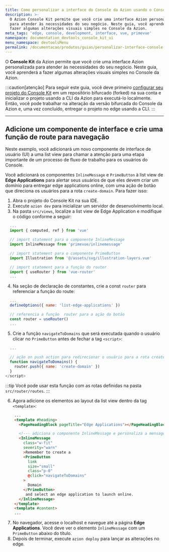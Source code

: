 ```yaml
---
title: Como personalizar a interface do Console da Azion usando o Console Kit
description: >-
  O Azion Console Kit permite que você crie uma interface Azion personalizada
  para atender às necessidades do seu negócio. Neste guia, você aprenderá a
  fazer algumas alterações visuais simples no Console da Azion.
meta_tags: 'edge, console, development, interface, vue, primevue'
namespace: documentation_devtools_console_kit_ui
menu_namespace: devtoolsMenu
permalink: /documentacao/produtos/guias/personalizar-interface-console-kit/
---
```


O **Console Kit** da Azion permite que você crie uma interface Azion personalizada para atender às necessidades do seu negócio. Neste guia, você aprenderá a fazer algumas alterações visuais simples no Console da Azion.

:::caution[atenção]
Para seguir este guia, você deve primeiro [configurar seu projeto do Console Kit](/pt-br/documentacao/devtools/console-kit/#configure-um-projeto) em um repositório bifurcado (forked) na sua conta e inicializar o projeto usando a CLI da Azion para executá-lo localmente. Então, você pode trabalhar na alteração da versão bifurcada do Console da Azion e, uma vez concluído, entregar o projeto no edge usando a CLI.
:::

---

## Adicione um componente de interface e crie uma função de route para navegação

Neste exemplo, você adicionará um novo componente de interface de usuário (UI) a uma list view para chamar a atenção para uma etapa importante de um processo de fluxo de trabalho para os usuários do Console.

Você adicionará os componentes `InlineMessage` e `PrimeButton` à list view de **Edge Applications** para alertar seus usuários de que eles devem criar um domínio para entregar edge applications online, com uma ação de botão que direciona os usuários para a rota `create-domain`. Para fazer isso:

1. Abra o projeto do Console Kit na sua IDE.
2. Execute `azion dev` para inicializar um servidor de desenvolvimento local.
3. Na pasta `src/views`, localize a list view de Edge Application e modifique o código conforme a seguir:

```js title="src/views/EdgeApplications/ListView.vue"
  ...
  import { computed, ref } from 'vue'

  // import statement para o componente InlineMessage
  import InlineMessage from 'primevue/inlinemessage'

  // import statement para o componente PrimeButton
  import Illustration from '@/assets/svg/illustration-layers.vue'

  // import statement para a função do router
  import { useRouter } from 'vue-router'
  ...
```

4. Na seção de declaração de constantes, crie a const `router` para referenciar a função do route:

```js title="src/views/EdgeApplications/ListView.vue"
  ...
  defineOptions({ name: 'list-edge-applications' })

  // referencia a função  router para a ação do botão
  const router = useRouter()
  ...  
```

5. Crie a função `navigateToDomains` que será executada quando o usuário clicar no `PrimeButton` antes de fechar a tag `<script>`:

```js title="src/views/EdgeApplications/ListView.vue"
  ...
  
  // ação on push action para redirecionar o usuário para a rota create-domain
  function navigateToDomains() {
    router.push({ name: 'create-domain' })
  }
</script>
```

:::tip
Você pode usar esta função com as rotas definidas na pasta `src/router/routes`.
:::

6. Agora adicione os elementos ao layout da list view dentro da tag `<template>`:

```html title="src/views/EdgeApplications/ListView.vue"
    ...
    <template #heading>
      <PageHeadingBlock pageTitle="Edge Applications"></PageHeadingBlock>

      <!--- adiciona o componente InlineMessage e personaliza a mensagem com o button --->
      <InlineMessage
        class="w-fit"
        severity="warn"
        >Remember to create a
        <PrimeButton
          link
          size="small"
          class="p-0"
          @click="navigateToDomains"
        >
          Domain
        </PrimeButton>
         and select an edge application to launch online.
      </InlineMessage>
    </template>
    <template #content>
    ...
```

7. No navegador, acesse o localhost e navegue até a página **Edge Applications**. Você deve ver o elemento `InlineMessage` com um `PrimeButton` abaixo do título.
8. Depois de terminar, execute `azion deploy` para lançar as alterações no edge.
